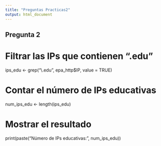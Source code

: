 ```yaml
---
title: "Preguntas Practicas2"
output: html_document
---
```


## Pregunta 2 

# Filtrar las IPs que contienen ".edu"
ips_edu <- grep("\\.edu", epa_http$IP, value = TRUE)

# Contar el número de IPs educativas
num_ips_edu <- length(ips_edu)

# Mostrar el resultado
print(paste("Número de IPs educativas:", num_ips_edu))